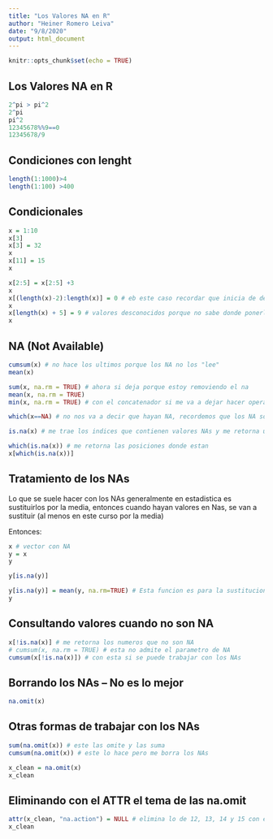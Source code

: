 ```yaml
---
title: "Los Valores NA en R"
author: "Heiner Romero Leiva"
date: "9/8/2020"
output: html_document
---
```


```r
knitr::opts_chunk$set(echo = TRUE)
```

## Los Valores NA en R

```r
2^pi > pi^2
2^pi
pi^2
12345678%%9==0
12345678/9
```
## Condiciones con lenght

```r
length(1:1000)>4
length(1:100) >400
```

## Condicionales

```r
x = 1:10
x[3]
x[3] = 32
x
x[11] = 15
x

x[2:5] = x[2:5] +3
x
x[(length(x)-2):length(x)] = 0 # eb este caso recordar que inicia de derecha a izquierda y de 0
x
x[length(x) + 5] = 9 # valores desconocidos porque no sabe donde ponerlo, asi que lo rellena
x

```


## NA (Not Available)

```r
cumsum(x) # no hace los ultimos porque los NA no los "lee"
mean(x)

sum(x, na.rm = TRUE) # ahora si deja porque estoy removiendo el na
mean(x, na.rm = TRUE)
min(x, na.rm = TRUE) # con el concatenador si me va a dejar hacer operaciones quitandole los NA

which(x==NA) # no nos va a decir que hayan NA, recordemos que los NA son un concepto, no un valor

is.na(x) # me trae los indices que contienen valores NAs y me retorna un vector booleano

which(is.na(x)) # me retorna las posiciones donde estan
x[which(is.na(x))]
```
## Tratamiento de los NAs
Lo que se suele hacer con los NAs generalmente en estadistica es sustituirlos por la media, entonces cuando hayan valores en Nas, se van a sustituir (al menos en este curso por la media)

Entonces: 

```r
x # vector con NA
y = x
y

y[is.na(y)]

y[is.na(y)] = mean(y, na.rm=TRUE) # Esta funcion es para la sustitucion de valores NAs
y

```

## Consultando valores cuando no son NA

```r
x[!is.na(x)] # me retorna los numeros que no son NA
# cumsum(x, na.rm = TRUE) # esta no admite el parametro de NA
cumsum(x[!is.na(x)]) # con esta si se puede trabajar con los NAs
```

## Borrando los NAs -- No es lo mejor 

```r
na.omit(x)
```
## Otras formas de trabajar con los NAs

```r
sum(na.omit(x)) # este las omite y las suma
cumsum(na.omit(x)) # este lo hace pero me borra los NAs


```

```r
x_clean = na.omit(x)
x_clean
```
## Eliminando con el ATTR el tema de las na.omit

```r
attr(x_clean, "na.action") = NULL # elimina lo de 12, 13, 14 y 15 con el attr (para quitar)
x_clean
```



